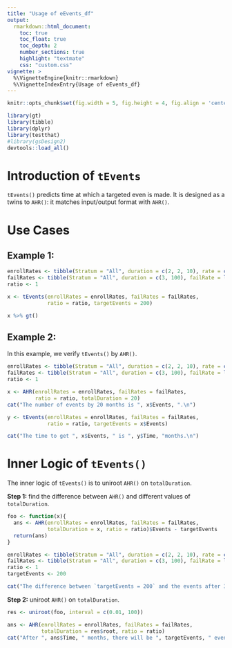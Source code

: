 ```yaml
---
title: "Usage of eEvents_df"
output:
  rmarkdown::html_document:
    toc: true
    toc_float: true
    toc_depth: 2
    number_sections: true
    highlight: "textmate"
    css: "custom.css"
vignette: >
  %\VignetteEngine{knitr::rmarkdown}
  %\VignetteIndexEntry{Usage of eEvents_df}
---
```



```r
knitr::opts_chunk$set(fig.width = 5, fig.height = 4, fig.align = 'center') 
```

```r
library(gt)
library(tibble)
library(dplyr)
library(testthat)
#library(gsDesign2)
devtools::load_all()
```

# Introduction of `tEvents`

`tEvents()` predicts time at which a targeted even is made. 
It is designed as a twins to `AHR()`: it matches input/output format with `AHR()`. 

# Use Cases

## Example 1: 
```r
enrollRates <- tibble(Stratum = "All", duration = c(2, 2, 10), rate = c(3, 6, 9) * 5)
failRates <- tibble(Stratum = "All", duration = c(3, 100), failRate = log(2) / c(9, 18), hr = c(.9, .6), dropoutRate = rep(.001, 2))
ratio <- 1

x <- tEvents(enrollRates = enrollRates, failRates = failRates,
             ratio = ratio, targetEvents = 200)

x %>% gt()
```

## Example 2: 

In this example, we verify `tEvents()` by `AHR()`.
```r
enrollRates <- tibble(Stratum = "All", duration = c(2, 2, 10), rate = c(3, 6, 9) * 5)
failRates <- tibble(Stratum = "All", duration = c(3, 100), failRate = log(2) / c(9, 18), hr = c(.9, .6), dropoutRate = rep(.001, 2))
ratio <- 1

x <- AHR(enrollRates = enrollRates, failRates = failRates, 
         ratio = ratio, totalDuration = 20)
cat("The number of events by 20 months is ", x$Events, ".\n")

y <- tEvents(enrollRates = enrollRates, failRates = failRates,
             ratio = ratio, targetEvents = x$Events)

cat("The time to get ", x$Events, " is ", y$Time, "months.\n")
```





# Inner Logic of `tEvents()`

The inner logic of `tEvents()` is to uniroot `AHR()` on `totalDuration`.

**Step 1:** find the difference between  `AHR()` and different values of `totalDuration`.
```r
foo <- function(x){
  ans <- AHR(enrollRates = enrollRates, failRates = failRates, 
             totalDuration = x, ratio = ratio)$Events - targetEvents
  return(ans)
}
```


```r
enrollRates <- tibble(Stratum = "All", duration = c(2, 2, 10), rate = c(3, 6, 9) * 5)
failRates <- tibble(Stratum = "All", duration = c(3, 100), failRate = log(2) / c(9, 18), hr = c(.9, .6), dropoutRate = rep(.001, 2))
ratio <- 1
targetEvents <- 200

cat("The difference between `targetEvents = 200` and the events after 30 months is ", foo(30), ".\n")
```


**Step 2:** uniroot `AHR()` on `totalDuration`.
```r
res <- uniroot(foo, interval = c(0.01, 100))

ans <- AHR(enrollRates = enrollRates, failRates = failRates, 
           totalDuration = res$root, ratio = ratio)
cat("After ", ans$Time, " months, there will be ", targetEvents, " events .\n")
```




